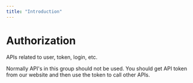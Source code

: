 ```yaml
---
title: "Introduction"
---
```

# Authorization

APIs related to user, token, login, etc.

Normally API's in this group should not be used. You should get API token from our website and then use the token to call other APIs.